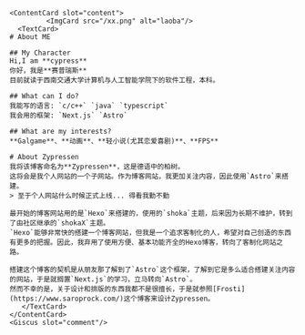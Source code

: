 

<RootLayout title="about">

    <ContentCard slot="content">
             <ImgCard src="/xx.png" alt="laoba"/>
      <TextCard> 
    # About ME

    ## My Character  
    Hi,I am **cypress**  
    你好，我是**赛普瑞斯**  
    目前就读于西南交通大学计算机与人工智能学院下的软件工程，本科。  

    ## What can I do?  
    我能写的语言: `c/c++` `java` `typescript`  
    我会用的框架: `Next.js` `Astro`  

    ## What are my interests?  
    **Galgame**、**动画**、**轻小说(尤其恋爱喜剧)**、**FPS**  

    # About Zypressen
    我将该博客命名为**Zypressen**，这是德语中的柏树。  
    这将会是我个人网站的一个子网站。作为博客网站，我更加关注内容，因此使用`Astro`来搭建。  
    > 至于个人网站什么时候正式上线... 得看我勤不勤  

    最开始的博客网站用的是`Hexo`来搭建的，使用的`shoka`主题，后来因为长期不维护，转到了由社区继承的`shokaX`主题。  
    `Hexo`能够非常快的搭建一个博客网站，但我是一个追求客制化的人，希望对自己创造的东西有更多的把握。因此，我弃用了使用方便、基本功能齐全的Hexo博客，转向了客制化网站之路。  
    
    搭建这个博客的契机是从朋友那了解到了`Astro`这个框架，了解到它是多么适合搭建关注内容的网站，于是就搁置`Next.js`的学习，立马转向`Astro`。  
    然而不幸的是，关于设计和排版的东西我都不是很擅长，于是就参照[Frosti](https://www.saroprock.com/)这个博客来设计Zypressen。  
       </TextCard>
    </ContentCard>
    <Giscus slot="comment"/>
</RootLayout>
